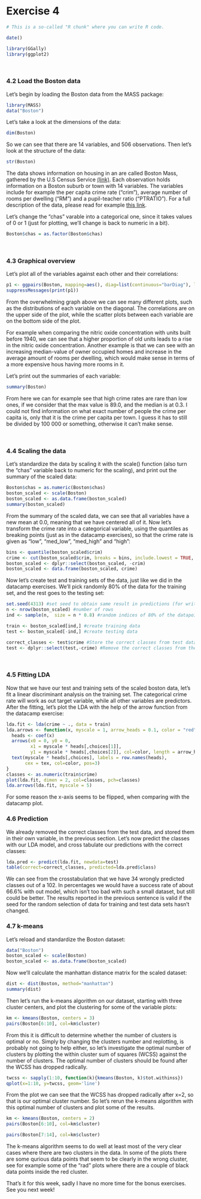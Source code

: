 
# Exercise 4

```r
# This is a so-called "R chunk" where you can write R code.

date()

```

```r
library(GGally)
library(ggplot2)
```

\

### 4.2 Load the Boston data

Let's begin by loading the Boston data from the MASS package:

```r
library(MASS)
data("Boston")
```

Let's take a look at the dimensions of the data:

```r
dim(Boston)
```
So we can see that there are 14 variables, and 506 observations. Then let's look at the structure of the data:

```r
str(Boston)
```

The data shows information on housing in an are called Boston Mass, gathered by the U.S Census Service [(link)](https://www.cs.toronto.edu/~delve/data/boston/bostonDetail.html). Each observation holds information on a Boston suburb or town with 14 variables. The variables include for example the per capita crime rate ("crim"), average number of rooms per dwelling ("RM") and a pupil-teacher ratio ("PTRATIO"). For a full description of the data, please read for example [this link](https://www.cs.toronto.edu/~delve/data/boston/bostonDetail.html).

Let's change the "chas" varable into a categorical one, since it takes values of 0 or 1 (just for plotting, we'll change is back to numeric in a bit). 

```r
Boston$chas = as.factor(Boston$chas)
```

\

### 4.3 Graphical overview

Let's plot all of the variables against each other and their correlations:

```r
p1 <- ggpairs(Boston, mapping=aes(), diag=list(continuous="barDiag"), lower=list(continuous="smooth"))
suppressMessages(print(p1))
```

From the overwhelming graph above we can see many different plots, such as the distributions of each variable on the diagonal. The correlations are on the upper side of the plot, while the scatter plots between each variable are on the bottom side of the plot.

For example when comparing the nitric oxide concentration with units built before 1940, we can see that a higher proportion of old units leads to a rise in the nitric oxide concentration. Another example is that we can see with an increasing median-value of owner occupied homes and increase in the average amount of rooms per dwelling, which would make sense in terms of a more expensive hous having more rooms in it. 

Let's print out the summaries of each variable:

```r
summary(Boston)
```
From here we can for example see that high crime rates are rare than low ones, if we consider that the max value is 89.0, and the median is at 0.3. I could not find information on what exact number of people the crime per capita is, only that it is the crime per capita per town. I guess it has to still be divided by 100 000 or something, otherwise it can't make sense. 

\

### 4.4 Scaling the data

Let's standardize the data by scaling it with the scale() function  (also turn the "chas" variable back to numeric for the scaling), and print out the summary of the scaled data:

```r
Boston$chas = as.numeric(Boston$chas)
boston_scaled <- scale(Boston)
boston_scaled <- as.data.frame(boston_scaled)
summary(boston_scaled)
```
From the summary of the scaled data, we can see that all variables have a new mean at 0.0, meaning that we have centered all of it. Now let's transform the crime rate into a categorical variable, using the quantiles as breaking points (just as in the datacamp exercises), so that the crime rate is given as "low", "med_low", "med_high" and "high":

```r
bins <- quantile(boston_scaled$crim)
crime <- cut(boston_scaled$crim, breaks = bins, include.lowest = TRUE, labels=c("low", "med_low", "med_high", "high"))
boston_scaled <- dplyr::select(boston_scaled, -crim)
boston_scaled <- data.frame(boston_scaled, crime)
```
Now let's create test and training sets of the data, just like we did in the datacamp exercises. We'll pick randomly 80% of the data for the training set, and the rest goes to the testing set:

```r
set.seed(4313) #set seed to obtain same result in predictions (for writing purposes, comment out if you want different results)
n <- nrow(boston_scaled) #number of rows
ind <- sample(n,  size = n * 0.8) #random indices of 80% of the datapoints

train <- boston_scaled[ind,] #create training data
test <- boston_scaled[-ind,] #create testing data

correct_classes <- test$crime #Store the correct classes from test data in its own variable
test <- dplyr::select(test,-crime) #Remove the correct classes from the test data
```

\

### 4.5 Fitting LDA

Now that we have our test and training sets of the scaled boston data, let's fit a linear discriminant analysis on the training set. The categorical crime rate will work as out target variable, while all other variables are predictors. After the fitting, let's plot the LDA with the help of the arrow function from the datacamp exercise:

```r
lda.fit <- lda(crime ~ ., data = train)
lda.arrows <- function(x, myscale = 1, arrow_heads = 0.1, color = "red", tex = 0.75, choices = c(1,2)){
  heads <- coef(x)
  arrows(x0 = 0, y0 = 0, 
         x1 = myscale * heads[,choices[1]], 
         y1 = myscale * heads[,choices[2]], col=color, length = arrow_heads)
  text(myscale * heads[,choices], labels = row.names(heads), 
       cex = tex, col=color, pos=3)
}
classes <- as.numeric(train$crime)
plot(lda.fit, dimen = 2, col=classes, pch=classes)
lda.arrows(lda.fit, myscale = 5)
```
For some reason the x-axis seems to be flipped, when comparing with the datacamp plot. 

### 4.6 Prediction

We already removed the correct classes from the test data, and stored them in their own variable, in the previous section. Let's now predict the classes with our LDA model, and cross tabulate our predictions with the correct classes:

```r
lda.pred <- predict(lda.fit, newdata=test)
table(correct=correct_classes, predicted=lda.pred$class)
```
We can see from the crosstabulation that we have 34 wrongly predicted classes out of a 102. In percentages we would have a success rate of about 66.6% with out model, which isn't too bad with such a small dataset, but still could be better. The results reported in the previous sentence is valid if the seed for the random selection of data for training and test data sets hasn't changed. 

### 4.7 k-means

Let's reload and standardize the Boston dataset:

```r
data("Boston")
boston_scaled <- scale(Boston)
boston_scaled <- as.data.frame(boston_scaled)
```
Now we'll calculate the manhattan distance matrix for the scaled dataset:

```r
dist <- dist(Boston, method="manhattan")
summary(dist)
```
Then let's run the k-means algorithm on our dataset, starting with three cluster centers, and plot the clustering for some of the variable plots:

```r
km <- kmeans(Boston, centers = 3)
pairs(Boston[6:10], col=km$cluster)
```
From this it is difficult to determine whether the number of clusters is optimal or no. Simply by changing the clusters number and replotting, is probably not going to help either, so let's investigate the optimal number of clusters by plotting the within cluster sum of squares (WCSS) against the number of clusters. The optimal number of clusters should be found after the WCSS has dropped radically. 

```r
twcss <- sapply(1:10, function(k){kmeans(Boston, k)$tot.withinss})
qplot(x=1:10, y=twcss, geom='line')
```
From the plot we can see that the WCSS has dropped radically after x=2, so that is our optimal cluster number. So let's rerun the k-means algorithm with this optimal number of clusters and plot some of the results.

```r
km <- kmeans(Boston, centers = 2)
pairs(Boston[6:10], col=km$cluster)
```
```r
pairs(Boston[7:14], col=km$cluster)
```
The k-means algorithm seems to do well at least most of the very clear cases where there are two clusters in the data. In some of the plots there are some qurious data points that seem to be clearly in the wrong cluster, see for example some of the "rad" plots where there are a couple of black data points inside the red cluster. 

That's it for this week, sadly I have no more time for the bonus exercises. See you next week!
